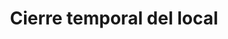 ---
title: "Cierre temporal del local"
description: "Usa este método para cerrar temporalmente un local"
openapi: "patch /temporaryCloseStore"
---